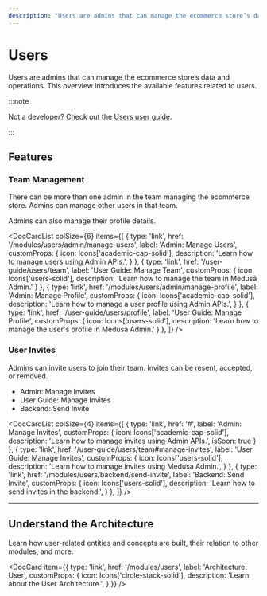 ```yaml
---
description: "Users are admins that can manage the ecommerce store’s data and operations. Learn about the available features and guides."
---
```



# Users

Users are admins that can manage the ecommerce store’s data and operations. This overview introduces the available features related to users.

:::note

Not a developer? Check out the [Users user guide](../../user-guide/users/index.md).

:::

## Features

### Team Management

There can be more than one admin in the team managing the ecommerce store. Admins can manage other users in that team.

Admins can also manage their profile details.

<DocCardList colSize={6} items={[
  {
    type: 'link',
    href: '/modules/users/admin/manage-users',
    label: 'Admin: Manage Users',
    customProps: {
      icon: Icons['academic-cap-solid'],
      description: 'Learn how to manage users using Admin APIs.',
    }
  },
  {
    type: 'link',
    href: '/user-guide/users/team',
    label: 'User Guide: Manage Team',
    customProps: {
      icon: Icons['users-solid'],
      description: 'Learn how to manage the team in Medusa Admin.'
    }
  },
  {
    type: 'link',
    href: '/modules/users/admin/manage-profile',
    label: 'Admin: Manage Profile',
    customProps: {
      icon: Icons['academic-cap-solid'],
      description: 'Learn how to manage a user profile using Admin APIs.',
    }
  },
  {
    type: 'link',
    href: '/user-guide/users/profile',
    label: 'User Guide: Manage Profile',
    customProps: {
      icon: Icons['users-solid'],
      description: 'Learn how to manage the user\'s profile in Medusa Admin.'
    }
  },
]} />

### User Invites

Admins can invite users to join their team. Invites can be resent, accepted, or removed.

- Admin: Manage Invites
- User Guide: Manage Invites
- Backend: Send Invite

<DocCardList colSize={4} items={[
  {
    type: 'link',
    href: '#',
    label: 'Admin: Manage Invites',
    customProps: {
      icon: Icons['academic-cap-solid'],
      description: 'Learn how to manage invites using Admin APIs.',
      isSoon: true
    }
  },
  {
    type: 'link',
    href: '/user-guide/users/team#manage-invites',
    label: 'User Guide: Manage Invites',
    customProps: {
      icon: Icons['users-solid'],
      description: 'Learn how to manage invites using Medusa Admin.',
    }
  },
  {
    type: 'link',
    href: '/modules/users/backend/send-invite',
    label: 'Backend: Send Invite',
    customProps: {
      icon: Icons['users-solid'],
      description: 'Learn how to send invites in the backend.',
    }
  },
]} />

---

## Understand the Architecture

Learn how user-related entities and concepts are built, their relation to other modules, and more.

<DocCard item={{
  type: 'link',
  href: '/modules/users',
  label: 'Architecture: User',
  customProps: {
    icon: Icons['circle-stack-solid'],
    description: 'Learn about the User Architecture.',
  }
}} />
